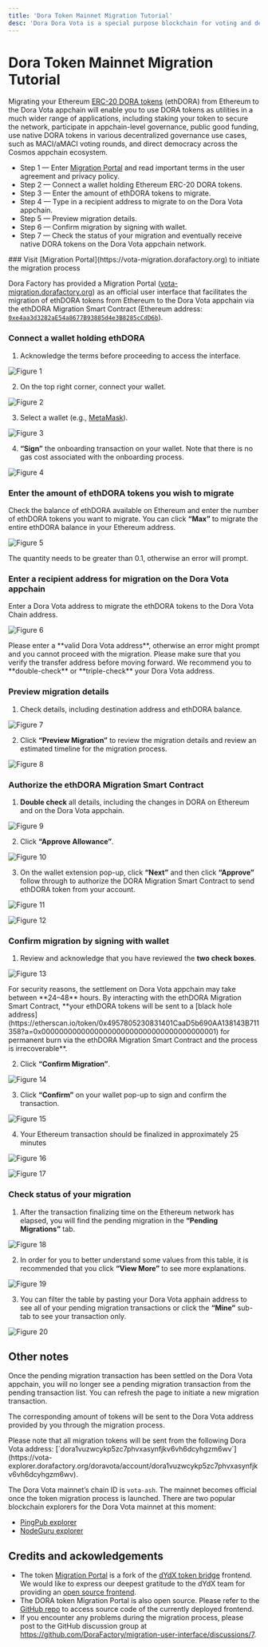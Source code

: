 ```yaml
---
title: 'Dora Token Mainnet Migration Tutorial'
desc: 'Dora Dora Vota is a special purpose blockchain for voting and decentralized community governance.'
---
```



# Dora Token Mainnet Migration Tutorial

Migrating your Ethereum [ERC-20 DORA tokens](https://etherscan.io/token/0x4957805230831401CaaD5b690AA138143B711358) (ethDORA) from Ethereum to the Dora Vota appchain will enable you to use DORA tokens as utilities in a much wider range of applications, including staking your token to secure the network, participate in appchain-level governance, public good funding, use native DORA tokens in various decentralized governance use cases, such as MACI/aMACI voting rounds, and direct democracy across the Cosmos appchain ecosystem.

- Step 1 — Enter [Migration Portal](https://vota-migration.dorafactory.org) and read important terms in the user agreement and privacy policy.
- Step 2 — Connect a wallet holding Ethereum ERC-20 DORA tokens.
- Step 3 — Enter the amount of ethDORA tokens to migrate.
- Step 4 — Type in a recipient address to migrate to on the Dora Vota appchain.
- Step 5 — Preview migration details.
- Step 6 — Confirm migration by signing with wallet.
- Step 7 — Check the status of your migration and eventually receive native DORA tokens on the Dora Vota appchain network.

<Steps>
### Visit [Migration Portal](https://vota-migration.dorafactory.org) to initiate the migration process

Dora Factory has provided a Migration Portal ([vota-migration.dorafactory.org](https://vota-migration.dorafactory.org)) as an official user interface that facilitates the migration of ethDORA tokens from Ethereum to the Dora Vota appchain via the ethDORA Migration Smart Contract (Ethereum address: [`0xe4aa3d3282aE54a8677B93885d4e3B8285cCdD6b`](https://etherscan.io/address/0xe4aa3d3282aE54a8677B93885d4e3B8285cCdD6b)).

### Connect a wallet holding ethDORA

1. Acknowledge the terms before proceeding to access the interface.

![Figure 1](/images/mainnet-migration/fig-1.png)

2. On the top right corner, connect your wallet.

![Figure 2](/images/mainnet-migration/fig-2.png)

3. Select a wallet (e.g., [MetaMask](https://metamask.io/)).

![Figure 3](/images/mainnet-migration/fig-3.png)

4. **“Sign”** the onboarding transaction on your wallet. Note that there is no gas cost associated with the onboarding process.

![Figure 4](/images/mainnet-migration/fig-4.png)

### Enter the amount of ethDORA tokens you wish to migrate

Check the balance of ethDORA available on Ethereum and enter the number of ethDORA tokens you want to migrate. You can click **“Max”** to migrate the entire ethDORA balance in your Ethereum address.

![Figure 5](/images/mainnet-migration/fig-5.png)

<Callout type="warning">
  The quantity needs to be greater than 0.1, otherwise an error will prompt.
</Callout>

### Enter a recipient address for migration on the Dora Vota appchain

Enter a Dora Vota address to migrate the ethDORA tokens to the Dora Vota Chain address.

![Figure 6](/images/mainnet-migration/fig-6.png)

<Callout type="warning">
  Please enter a **valid Dora Vota address**, otherwise an error might prompt
  and you cannot proceed with the migration.
</Callout>

<Callout type="warning">
  Please make sure that you verify the transfer address before moving forward.
  We recommend you to **double-check** or **triple-check** your Dora Vota
  address.
</Callout>

### Preview migration details

1. Check details, including destination address and ethDORA balance.

![Figure 7](/images/mainnet-migration/fig-7.png)

2. Click **“Preview Migration”** to review the migration details and review an estimated timeline for the migration process.

![Figure 8](/images/mainnet-migration/fig-8.png)

### Authorize the ethDORA Migration Smart Contract

1. **Double check** all details, including the changes in DORA on Ethereum and on the Dora Vota appchain.

![Figure 9](/images/mainnet-migration/fig-9.png)

2. Click **“Approve Allowance”**.

![Figure 10](/images/mainnet-migration/fig-10.png)

3. On the wallet extension pop-up, click **“Next”** and then click **“Approve”** follow through to authorize the DORA Migration Smart Contract to send ethDORA token from your account.

![Figure 11](/images/mainnet-migration/fig-11.png)

![Figure 12](/images/mainnet-migration/fig-12.png)

### Confirm migration by signing with wallet

1. Review and acknowledge that you have reviewed the **two check boxes**.

![Figure 13](/images/mainnet-migration/fig-13.png)

<Callout type="info">
  For security reasons, the settlement on Dora Vota appchain may take between
  **24–48** hours.
</Callout>

<Callout type="info">
  By interacting with the ethDORA Migration Smart Contract, **your ethDORA
  tokens will be sent to a [black hole
  address](https://etherscan.io/token/0x4957805230831401CaaD5b690AA138143B711358?a=0x0000000000000000000000000000000000000001)
  for permanent burn via the ethDORA Migration Smart Contract and the process is
  irrecoverable**.
</Callout>

2. Click **“Confirm Migration”**.

![Figure 14](/images/mainnet-migration/fig-14.png)

3. Click **“Confirm”** on your wallet pop-up to sign and confirm the transaction.

![Figure 15](/images/mainnet-migration/fig-15.png)

4. Your Ethereum transaction should be finalized in approximately 25 minutes

![Figure 16](/images/mainnet-migration/fig-16.png)

![Figure 17](/images/mainnet-migration/fig-17.png)

### Check status of your migration

1. After the transaction finalizing time on the Ethereum network has elapsed, you will find the pending migration in the **“Pending Migrations”** tab.

![Figure 18](/images/mainnet-migration/fig-18.png)

2. In order for you to better understand some values from this table, it is recommended that you click **“View More”** to see more explanations.

![Figure 19](/images/mainnet-migration/fig-19.png)

3. You can filter the table by pasting your Dora Vota apphain address to see all of your pending migration transactions or click the **“Mine”** sub-tab to see your transaction only.

![Figure 20](/images/mainnet-migration/fig-20.png)

</Steps>

## Other notes

Once the pending migration transaction has been settled on the Dora Vota appchain, you will no longer see a pending migration transaction from the pending transaction list. You can refresh the page to initiate a new migration transaction.

The corresponding amount of tokens will be sent to the Dora Vota address provided by you through the migration process.

<Callout type="info">
  Please note that all migration tokens will be sent from the following Dora
  Vota address:
  [`dora1vuzwcykp5zc7phvxasynfjkv6vh6dcyhgzm6wv`](https://vota-explorer.dorafactory.org/doravota/account/dora1vuzwcykp5zc7phvxasynfjkv6vh6dcyhgzm6wv).
</Callout>

The Dora Vota mainnet’s chain ID is `vota-ash`. The mainnet becomes official once the token migration process is launched. There are two popular blockchain explorers for the Dora Vota mainnet at this moment:

- [PingPub explorer](https://vota-explorer.dorafactory.org)
- [NodeGuru explorer](https://doravota.explorers.guru)

## Credits and ackowledgements

- The token [Migration Portal](https://vota-migration.dorafactory.org/) is a fork of the [dYdX token bridge](https://bridge.dydx.trade) frontend. We would like to express our deepest gratitude to the dYdX team for providing an [open source frontend](https://github.com/dydxfoundation/bridge-user-interface).
- The DORA token Migration Portal is also open source. Please refer to the [GitHub repo](https://github.com/DoraFactory/migration-user-interface) to access source code of the currently deployed frontend.
- If you encounter any problems during the migration process, please post to the GitHub discussion group at https://github.com/DoraFactory/migration-user-interface/discussions/7.
